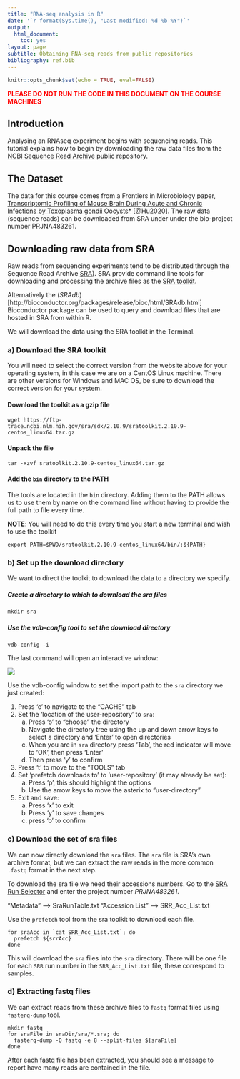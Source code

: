 ```yaml
---
title: "RNA-seq analysis in R"
date: '`r format(Sys.time(), "Last modified: %d %b %Y")`'
output:
  html_document:
    toc: yes
layout: page
subtitle: Obtaining RNA-seq reads from public repositories
bibliography: ref.bib
---
```


```r
knitr::opts_chunk$set(echo = TRUE, eval=FALSE)
```

<p style="color:red">**PLEASE DO NOT RUN THE CODE IN THIS DOCUMENT ON THE COURSE MACHINES**</p>

## Introduction

Analysing an RNAseq experiment begins with sequencing reads. This tutorial 
explains how to begin by downloading the raw data files from the [NCBI 
Sequence Read Archive](https://trace.ncbi.nlm.nih.gov/Traces/sra/) public 
repository.

## The Dataset

The data for this course comes from a Frontiers in Microbiology paper, [Transcriptomic 
Profiling of Mouse Brain During Acute and Chronic Infections by Toxoplasma gondii
Oocysts*](https://www.frontiersin.org/articles/10.3389/fmicb.2020.570903/full) 
[@Hu2020]. 
The raw data (sequence reads) can be downloaded from SRA under under the 
bio-project number PRJNA483261.

## Downloading     raw data from SRA

Raw reads from sequencing experiments tend to be distributed through the
Sequence Read Archive [SRA](https://trace.ncbi.nlm.nih.gov/Traces/sra/)). SRA
provide command line tools for downloading and processing the archive files as
the [SRA
toolkit](https://trace.ncbi.nlm.nih.gov/Traces/sra/sra.cgi?view=software).

Alternatively the 
(*SRAdb*)[http://bioconductor.org/packages/release/bioc/html/SRAdb.html] 
Bioconductor package can be used to query and download files that are hosted in 
SRA from within R. 

We will download the data using the SRA toolkit in the Terminal.

### a) Download the SRA toolkit

You will need to select the correct version from the website above for your
operating system, in this case we are on a CentOS Linux machine. There are other
versions for Windows and MAC OS, be sure to download the correct version for 
your system.

#### Download the toolkit as a gzip file

```
wget https://ftp-trace.ncbi.nlm.nih.gov/sra/sdk/2.10.9/sratoolkit.2.10.9-centos_linux64.tar.gz
```

#### Unpack the file

```
tar -xzvf sratoolkit.2.10.9-centos_linux64.tar.gz
```

#### Add the `bin` directory to the PATH

The tools are located in the `bin` directory. Adding them to the PATH allows us
to use them by name on the command line without having to provide the full path
to file every time.

**NOTE**: You will need to do this every time you start a new terminal and wish 
to use the toolkit

```
export PATH=$PWD/sratoolkit.2.10.9-centos_linux64/bin/:${PATH}
```

### b) Set up the download directory

We want to direct the toolkit to download the data to a directory we specify.

##### Create a directory to which to download the sra files

```
mkdir sra
```

##### Use the vdb-config tool to set the download directory

```
vdb-config -i 
```

The last command will open an interactive window:

![](images/vdb-config.1.png)

Use the vdb-config window to set the import path to the `sra` directory we just 
created:

1. Press 'c' to navigate to the "CACHE" tab
2. Set the 'location of the user-repository' to `sra`:
    a) Press 'o' to "choose" the directory
    b) Navigate the directory tree using the up and down arrow keys to select a 
    directory and 'Enter' to open directories
    c) When you are in `sra` directory press 'Tab', the red indicator will move 
       to 'OK', then press 'Enter'
    d) Then press 'y' to confirm
3. Press 't' to move to the "TOOLS" tab
4. Set 'prefetch downloads to' to 'user-repository' (it may already be set):
    a) Press 'p', this should highlight the options
    b) Use the arrow keys to move the asterix to "user-directory"
5. Exit and save:
    a) Press 'x' to exit
    b) Press 'y' to save changes
    c) press 'o' to confirm

### c) Download the set of sra files

We can now directly download the `sra` files. The `sra` file is SRA's own
archive format, but we can extract the raw reads in the more common `.fastq`
format in the next step.

To download the sra file we need their accessions numbers. Go to the 
[SRA Run Selector](https://trace.ncbi.nlm.nih.gov/Traces/study/?go=home) and
enter the project number *PRJNA483261*. 

"Metadata" --> SraRunTable.txt
"Accession List" --> SRR_Acc_List.txt

Use the `prefetch` tool from the sra toolkit to download each file.

```
for sraAcc in `cat SRR_Acc_List.txt`; do
  prefetch ${srrAcc}  
done
```

This will download the `sra` files into the `sra` directory. There will be one
file for each `SRR` run number in the `SRR_Acc_List.txt` file, these correspond
to samples.

### d) Extracting fastq files

We can extract reads from these archive files to `fastq` format files using 
`fasterq-dump` tool.

```
mkdir fastq
for sraFile in sraDir/sra/*.sra; do
  fasterq-dump -O fastq -e 8 --split-files ${sraFile}
done
```

After each fastq file has been extracted, you should see a message to report
have many reads are contained in the file.
